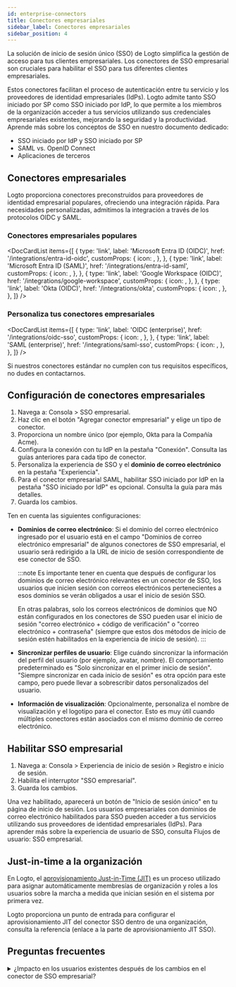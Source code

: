 ```yaml
---
id: enterprise-connectors
title: Conectores empresariales
sidebar_label: Conectores empresariales
sidebar_position: 4
---
```



La solución de inicio de sesión único (SSO) de Logto simplifica la gestión de acceso para tus clientes empresariales. Los conectores de SSO empresarial son cruciales para habilitar el SSO para tus diferentes clientes empresariales.

Estos conectores facilitan el proceso de autenticación entre tu servicio y los proveedores de identidad empresariales (IdPs). Logto admite tanto SSO iniciado por SP como SSO iniciado por IdP, lo que permite a los miembros de la organización acceder a tus servicios utilizando sus credenciales empresariales existentes, mejorando la seguridad y la productividad. Aprende más sobre los conceptos de SSO en nuestro documento dedicado:

- <Url type="inline" href="https://blog.logto.io/idp-vs-sp-initiated-sso">
    SSO iniciado por IdP y SSO iniciado por SP
  </Url>
- <Url type="inline" href="https://blog.logto.io/differences-between-saml-and-oidc">
    SAML vs. OpenID Connect
  </Url>
- <Url type="inline" href="https://blog.logto.io/logto-as-idp">
    Aplicaciones de terceros
  </Url>

## Conectores empresariales

Logto proporciona conectores preconstruidos para proveedores de identidad empresarial populares, ofreciendo una integración rápida. Para necesidades personalizadas, admitimos la integración a través de los protocolos OIDC y SAML.

### Conectores empresariales populares

<DocCardList
  items={[
    {
      type: 'link',
      label: 'Microsoft Entra ID (OIDC)',
      href: '/integrations/entra-id-oidc',
      customProps: {
        icon: <MicrosoftEntraId />,
      },
    },
    {
      type: 'link',
      label: 'Microsoft Entra ID (SAML)',
      href: '/integrations/entra-id-saml',
      customProps: {
        icon: <MicrosoftEntraId />,
      },
    },
    {
      type: 'link',
      label: 'Google Workspace (OIDC)',
      href: '/integrations/google-workspace',
      customProps: {
        icon: <GoogleWorkspace />,
      },
    },
    {
      type: 'link',
      label: 'Okta (OIDC)',
      href: '/integrations/okta',
      customProps: {
        icon: <Okta />,
      },
    },
  ]}
/>

### Personaliza tus conectores empresariales

<DocCardList
  items={[
    {
      type: 'link',
      label: 'OIDC (enterprise)',
      href: '/integrations/oidc-sso',
      customProps: {
        icon: <Oidc />,
      },
    },
    {
      type: 'link',
      label: 'SAML (enterprise)',
      href: '/integrations/saml-sso',
      customProps: {
        icon: <Saml />,
      },
    },
  ]}
/>

Si nuestros conectores estándar no cumplen con tus requisitos específicos, no dudes en contactarnos.

## Configuración de conectores empresariales

1. Navega a: <CloudLink to="/enterprise-sso">Consola > SSO empresarial</CloudLink>.
2. Haz clic en el botón "Agregar conector empresarial" y elige un tipo de conector.
3. Proporciona un nombre único (por ejemplo, Okta para la Compañía Acme).
4. Configura la conexión con tu IdP en la pestaña "Conexión". Consulta las guías anteriores para cada tipo de conector.
5. Personaliza la experiencia de SSO y el **dominio de correo electrónico** en la pestaña "Experiencia".
6. Para el conector empresarial SAML, habilitar SSO iniciado por IdP en la pestaña "SSO iniciado por IdP" es opcional. Consulta la guía para más detalles.
7. Guarda los cambios.

Ten en cuenta las siguientes configuraciones:

- **Dominios de correo electrónico**: Si el dominio del correo electrónico ingresado por el usuario está en el campo "Dominios de correo electrónico empresarial" de algunos conectores de SSO empresarial, el usuario será redirigido a la URL de inicio de sesión correspondiente de ese conector de SSO.

  :::note
  Es importante tener en cuenta que después de configurar los dominios de correo electrónico relevantes en un conector de SSO, los usuarios que inicien sesión con correos electrónicos pertenecientes a esos dominios se verán obligados a usar el inicio de sesión SSO.

  En otras palabras, solo los correos electrónicos de dominios que NO están configurados en los conectores de SSO pueden usar el inicio de sesión "correo electrónico + código de verificación" o "correo electrónico + contraseña" (siempre que estos dos métodos de inicio de sesión estén habilitados en la experiencia de inicio de sesión).
  :::

- **Sincronizar perfiles de usuario**: Elige cuándo sincronizar la información del perfil del usuario (por ejemplo, avatar, nombre). El comportamiento predeterminado es "Solo sincronizar en el primer inicio de sesión". "Siempre sincronizar en cada inicio de sesión" es otra opción para este campo, pero puede llevar a sobrescribir datos personalizados del usuario.
- **Información de visualización**: Opcionalmente, personaliza el nombre de visualización y el logotipo para el conector. Esto es muy útil cuando múltiples conectores están asociados con el mismo dominio de correo electrónico.

## Habilitar SSO empresarial

1. Navega a: <CloudLink to="/sign-in-experience/sign-up-and-sign-in">Consola > Experiencia de inicio de sesión > Registro e inicio de sesión</CloudLink>.
2. Habilita el interruptor "SSO empresarial".
3. Guarda los cambios.

Una vez habilitado, aparecerá un botón de "Inicio de sesión único" en tu página de inicio de sesión. Los usuarios empresariales con dominios de correo electrónico habilitados para SSO pueden acceder a tus servicios utilizando sus proveedores de identidad empresariales (IdPs). Para aprender más sobre la experiencia de usuario de SSO, consulta Flujos de usuario: SSO empresarial.

## Just-in-time a la organización

En Logto, el [aprovisionamiento Just-in-Time (JIT)](https://auth.wiki/jit-provisioning) es un proceso utilizado para asignar automáticamente membresías de organización y roles a los usuarios sobre la marcha a medida que inician sesión en el sistema por primera vez.

Logto proporciona un punto de entrada para configurar el aprovisionamiento JIT del conector SSO dentro de una organización, consulta la referencia (enlace a la parte de aprovisionamiento JIT SSO).

## Preguntas frecuentes

<details>
<summary>¿Impacto en los usuarios existentes después de los cambios en el conector de SSO empresarial?</summary>

- Agregar SSO: Las identidades de SSO se vincularán a cuentas existentes si el correo electrónico coincide.
- Eliminar SSO: Elimina las identidades de SSO vinculadas a la cuenta, pero conserva las cuentas de usuario y solicita a los usuarios que configuren métodos de verificación alternativos.

</details>

